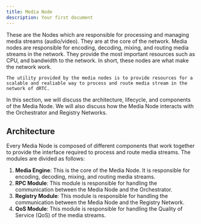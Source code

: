 ```yaml
---
title: Media Node
description: Your first document
---
```


These are the Nodes which are responsible for processing and managing media streams (audio/video). They are at the core of the network.
Media nodes are responsible for encoding, decoding, mixing, and routing media streams in the network. They provide the most important
resources such as CPU, and bandwidth to the network. In short, these nodes are what make the network work.

`The utility provided by the media nodes is to provide resources for a scalable and realiable way to process and route media stream in the network of dRTC.`

In this section, we will discuss the architecture, lifecycle, and components of the Media Node. We will also discuss how the Media Node interacts with the Orchestrator and Registry Networks.

## Architecture

Every Media Node is composed of different components that work together to provide the interface required to process and route media streams.
The modules are divided as follows:
 1. **Media Engine**: This is the core of the Media Node. It is responsible for encoding, decoding, mixing, and routing media streams.
 2. **RPC Module**: This module is responsible for handling the communication between the Media Node and the Orchestrator.
 3. **Registry Module**: This module is responsible for handling the communication between the Media Node and the Registry Network.
 4. **QoS Module**: This module is responsible for handling the Quality of Service (QoS) of the media streams.

